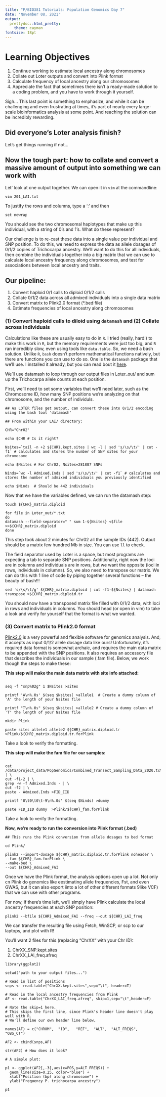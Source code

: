```yaml
---
title: "P/BIO381 Tutorials: Population Genomics Day 7"
date: 'November 08, 2021'
output:
  prettydoc::html_pretty:
    theme: cayman
fontsize: 18pt
---
```


# Learning Objectives

1. Continue working to estimate local ancestry along chromosomes
2. Collate out Loter outputs and convert into Plink format
3. Calculate frequency of local ancestry along our chromosomes
4. Appreciate the fact that sometimes there isn't a ready-made solution to a coding problem, and you have to work through it yourself.  

Sigh...  This last point is something to emphasize, and while it can be challenging and even frustrating at times, it's part of nearly every large-scale bioinformatics analysis at some point.  And reaching the solution can be incredibly rewarding.

## Did everyone's Loter analysis finish?  

Let's get things running if not...

## Now the tough part: how to collate and convert a massive amount of output into something we can work with

Let' look at one output together.  We can open it in `vim` at the commandline:

`vim 201_LAI.txt`

To justify the rows and columns, type a ':' and then

`set nowrap`

You should see the two chromosomal haplotypes that make up this individual, with a string of 0's and 1's. What do these represent?

Our challenge is to re-cast these data into a single value per individual and SNP position. To do this, we need to express the data as allele dosages of 0/1/2 copies of Trichocarpa ancestry. We'll want to do this for all individuals, then combine the individuals together into a big matrix that we can use to calculate local ancestry frequency along chromosomes, and test for associations between local ancestry and traits.  

## Our pipeline:

1. Convert haploid 0/1 calls to diploid 0/1/2 calls
2. Collate 0/1/2 data across all admixed individuals into a single data matrix
3. Convert matrix to Plink2.0 format (*.bed file)
4. Estimate frequencies of local ancestry along chromosomes

### (1) Convert haploid calls to diloid using `datamash` and (2) Collate across individuals

Calculations like these are usually easy to do in `R`. I tried (really, hard!) to make this work in `R`, but the memory requirements were just too big, and `R` ran incredibly slow, even using tools like `data.table`. So, we need a bash solution. Unlike `R`, `bash` doesn't perform mathematical functions natively, but there are functions you can use to do so. One is the `datamash` package that we'll use. I installed it already, but you can read bout it [here](https://www.gnu.org/software/datamash/).  

We'll use datamash to loop through our output files in Loter_out/ and sum up the Trichocarpa allele counts at each position. 

First, we'll need to set some variables that we'll need later, such as the Chromosome ID, how many SNP positions we're analyzing on that chromosome, and the number of individuls.

```
## As LOTER files get output, can convert these into 0/1/2 encoding using the bash tool 'datamash'

## From within your LAI/ directory:

CHR="Chr02"

echo $CHR # Is it right?

Nsites=`tail -n +2 ${CHR}.kept.sites | wc -l | sed 's/\s/\t/' | cut -f1` # calculates and stores the number of SNP sites for your chromosome

echo $Nsites # For Chr02, Nsites=281887 SNPs

Ninds=`wc -l Admixed.Inds | sed 's/\s/\t/' | cut -f1` # calculates and stores the number of admixed individuals you previously identified

echo $Ninds  # Should be 442 individuals
```

Now that we have the variables defined, we can run the datamash step:

```
touch ${CHR}_matrix.diploid

for file in Loter_out/*.txt
do
datamash --field-separator=" " sum 1-${Nsites} <$file >>${CHR}_matrix.diploid
done

```
This step took about 2 minutes for Chr02 all the sample IDs (442). Output should be a matrix few hundred Mb in size.  You can use `ll` to check.

The field separator used by Loter is a space, but most programs are expecting a tab to separate SNP positions. Additionally, right now the loci are in columns and individuals are in rows, but we want the opposite (loci in rows, individuals in columns). So, we also need to transpose our matrix. We can do this with 1 line of code by piping together several functions -- the beauty of bash!!!

```
sed 's/\s/\t/g' ${CHR}_matrix.diploid | cut -f1-${Nsites} | datamash transpose >${CHR}_matrix.diploid.tr

```

You should now have a transposed matrix file filled with 0/1/2 data, with loci in rows and individuals in columns.  You should head (or open in vim) to take a look and verify for yourself that the format is what we wanted.

### (3) Convert matrix to Plink2.0 format

[Plink2.0](https://www.cog-genomics.org/plink/2.0/) is a very powerful and flexible software for genomics analysis. And, it accepts as input 0/1/2 allele dosage data like ours!  Unfortunately, it's required data format is somewhat archaic, and requires the main data matrix to be appended with the SNP positions. It also requires an accessory file that describes the individuals in our sample (.fam file).  Below, we work though the steps to make these:

**This step will make the main data matrix with site info attached:**

```

seq -f "snp%02g" 1 $Nsites >sites

printf 'A\n%.0s' $(seq $Nsites) >allele1  # Create a dummy column of 'A' the length of your Nsites file

printf "T\n%.0s" $(seq $Nsites) >allele2 # Create a dummy column of 'T' the length of your Nsites file

mkdir Plink

paste sites allele1 allele2 ${CHR}_matrix.diploid.tr >Plink/${CHR}_matrix.diploid.tr.forPlink

```
Take a look to verify the formatting.


**This step will make the fam file for our samples:**

```

cat /data/project_data/PopGenomics/Combined_Transect_Sampling_Data_2020.txt | \
cut -f1-2 | \
grep -w -f Admixed.Inds - | \
cut -f2 | \
paste - Admixed.Inds >FID_IID

printf '0\t0\t0\t-9\n%.0s' $(seq $Ninds) >dummy

paste FID_IID dummy  >Plink/${CHR}_fam.forPlink

```
Take a look to verify the formatting.

**Now, we're ready to run the conversion into Plink format (.bed)**

```
## This runs the Plink conversion from allele dosages to bed format

cd Plink/ 

plink2 --import-dosage ${CHR}_matrix.diploid.tr.forPlink noheader \
--fam ${CHR}_fam.forPlink \
--make-bed \
--out ${CHR}_Admixed_FAI
```

Once we have the Plink format, the analysis options open up a lot. Not only cn Plink do genomics like eestimating allele frequencies, Fst, and even GWAS, but it can also export iinto a lot of other different formats 9like VCF) that we can use with other programs.  

For now, if there's time left, we'll simply have Plink calculate the local ancestry frequencies at each SNP position:

```
plink2 --bfile ${CHR}_Admixed_FAI --freq --out ${CHR}_LAI_freq
```

We can transfer the resulting file using Fetch, WinSCP, or scp to our laptops, and plot with R! 

You'll want 2 files for this (replacing "ChrXX" with your Chr ID):

1. ChrXX_SNP.kept.sites
2. ChrXX_LAI_freq.afreq

```
library(ggplot2)

setwd("path to your output files...")

# Read in list of positions
snps <- read.table("ChrXX.kept.sites",sep="\t", header=T)

# Read in the local ancestry frequencies from Plink
AF <- read.table("ChrXX_LAI_freq.afreq", skip=1,sep="\t",header=F)  

# Note the skip=1 here.  
# This skips the first line, since Plink's header line doesn't play well with R.  
# We'll define our own header line below.

names(AF) = c("CHROM",	"ID",	"REF",	"ALT",	"ALT_FREQS",	"OBS_CT")

AF2 <- cbind(snps,AF)

str(AF2) # How does it look?

# A simple plot:

p1 <- ggplot(AF2[,-3],aes(x=POS,y=ALT_FREQS)) +
  geom_line(size=0.25, color="blue") + 
  xlab("Position (bp) along chromosome") +
  ylab("Frequency P. trichocarpa ancestry")

p1

```












